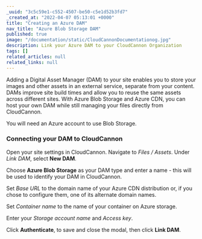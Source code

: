 ```yaml
---
_uuid: "3c5c59e1-c552-4507-be50-c5e1d52b3fd7"
_created_at: "2022-04-07 05:13:01 +0000"
title: "Creating an Azure DAM"
nav_title: "Azure Blob Storage DAM"
published: true
image: "/documentation/static/CloudCannonDocumentationog.jpg"
description: Link your Azure DAM to your CloudCannon Organization
tags: []
related_articles: null
related_links: null
---
```


Adding a Digital Asset Manager (DAM) to your site enables you to store your images and other assets in an external service, separate from your content. DAMs improve site build times and allow you to reuse the same assets across different sites. With Azure Blob Storage and Azure CDN, you can host your own DAM while still managing your files directly from CloudCannon.

You will need an Azure account to use Blob Storage.

### Connecting your DAM to CloudCannon
Open your site settings in CloudCannon. Navigate to *Files* */* *Assets*. Under *Link DAM*, select **New DAM**.

Choose **Azure Blob Storage** as your DAM type and enter a name - this will be used to identify your DAM in CloudCannon.

Set *Base URL* to the domain name of your Azure CDN distribution or, if you chose to configure them, one of its alternate domain names.

Set *Container name* to the name of your container on Azure storage.

Enter your *Storage account name* and *Access key*.

Click **Authenticate**, to save and close the modal, then click **Link DAM**.
